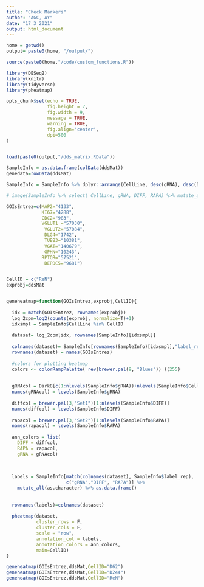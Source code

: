 ```yaml
---
title: "Check Markers"
author: "AGC, AY"
date: "17 3 2021"
output: html_document
---
```


```r

home = getwd()
output= paste0(home, "/output/")

source(paste0(home,"/code/custom_functions.R"))

library(DESeq2)
library(knitr)
library(tidyverse)
library(pheatmap)

opts_chunk$set(echo = TRUE, 
               fig.height = 7, 
               fig.width = 9, 
               message = TRUE,
               warning = TRUE,
               fig.align='center',
               dpi=500
)



```

```r

load(paste0(output,"/dds_matrix.RData"))


```


```r

SampleInfo = as.data.frame(colData(ddsMat))
genedata=rowData(ddsMat)

SampleInfo = SampleInfo %>% dplyr::arrange(CellLine, desc(gRNA), desc(DIFF), desc(RAPA))

# image(SampleInfo %>% select( CellLine, gRNA, DIFF, RAPA) %>% mutate_all(as.numeric) %>% as.matrix)

GOIsEntrez=c(MAP2="4133",
             KI67="4288",
             CDC2="983",
             VGLUT1 ="57030",
              VGLUT2="57084", 
              DLG4="1742",
              TUBB3="10381",
              VGAT="140679", 
              GPHN="10243",
             RPTOR="57521",
              DEPDC5="9681")


CellID = c("ReN")
exprobj=ddsMat


geneheatmap=function(GOIsEntrez,exprobj,CellID){
  
  idx = match(GOIsEntrez, rownames(exprobj))
  log_2cpm=log2(counts(exprobj, normalize=T)+1)
  idxsmpl = SampleInfo$CellLine %in% CellID
  
  dataset= log_2cpm[idx, rownames(SampleInfo)[idxsmpl]]
  
  colnames(dataset)= SampleInfo[rownames(SampleInfo)[idxsmpl],"label_rep"]
  rownames(dataset) = names(GOIsEntrez)
  
  #colors for plotting heatmap
  colors <- colorRampPalette( rev(brewer.pal(9, "Blues")) )(255)
  
  
  gRNAcol = Dark8[c(1:nlevels(SampleInfo$gRNA))+nlevels(SampleInfo$CellLine)]
  names(gRNAcol) = levels(SampleInfo$gRNA)
  
  diffcol = brewer.pal(3,"Set1")[1:nlevels(SampleInfo$DIFF)]
  names(diffcol) = levels(SampleInfo$DIFF)
  
  rapacol = brewer.pal(3,"Set2")[1:nlevels(SampleInfo$RAPA)]
  names(rapacol) = levels(SampleInfo$RAPA)
  
  ann_colors = list(
    DIFF = diffcol, 
    RAPA = rapacol,
    gRNA = gRNAcol)
  
  
  
  labels = SampleInfo[match(colnames(dataset), SampleInfo$label_rep),
                      c("gRNA","DIFF", "RAPA")] %>%  
    mutate_all(as.character) %>% as.data.frame()
  
  
  rownames(labels)=colnames(dataset)
  
  pheatmap(dataset, 
           cluster_rows = F,
           cluster_cols = F,
           scale = "row", 
           annotation_col = labels,
           annotation_colors = ann_colors, 
           main=CellID)
}

geneheatmap(GOIsEntrez,ddsMat,CellID="D62")
geneheatmap(GOIsEntrez,ddsMat,CellID="D244")
geneheatmap(GOIsEntrez,ddsMat,CellID="ReN")

```








